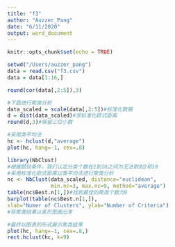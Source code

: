```yaml
---
title: "f3"
author: "Auzzer_Pang"
date: "6/11/2020"
output: word_document
---
```


```r
knitr::opts_chunk$set(echo = TRUE)
```

```r
setwd("/Users/auzzer_pang")
data = read.csv("f3.csv")
data = data[1:16,]
```

```r
round(cor(data[,2:5]),3)

```

```r
#下面进行聚类分析
data_scaled = scale(data[,2:5])#标准化数据
d = dist(data_scaled)#求标准化欧式距离
round(d,3)#保留三位小数
```

```r
#采用类平均法
hc <- hclust(d,"average")
plot(hc, hang=-1, cex=.8)
```

```r
library(NbClust)
#根据题目条件，我们认定分类个数在2到10之间为无法取到2和10
#采用标准化欧式距离以类平均法进行聚类分析
nc <- NbClust(data_scaled, distance="euclidean",
              min.nc=3, max.nc=9, method="average") 
table(nc$Best.n[1,])#找到最佳的聚类个数为9
barplot(table(nc$Best.n[1,]),
xlab="Numer of Clusters", ylab="Number of Criteria")
#将聚类结果以条形图画出来

```

```r
#最终以图表的形式展示聚类结果
plot(hc, hang=-1, cex=.8,)
rect.hclust(hc, k=9)
```



